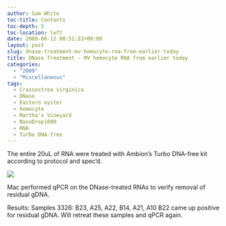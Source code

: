 ```yaml
---
author: Sam White
toc-title: Contents
toc-depth: 5
toc-location: left
date: 2009-06-12 00:51:53+00:00
layout: post
slug: dnase-treatment-mv-hemocyte-rna-from-earlier-today
title: DNase Treatment - MV hemocyte RNA from earlier today
categories:
  - "2009"
  - "Miscellaneous"
tags:
  - Crassostrea virginica
  - DNase
  - Eastern oyster
  - hemocyte
  - Martha's Vineyard
  - NanoDrop1000
  - RNA
  - Turbo DNA-free
---
```


The entire 20uL of RNA were treated with Ambion's Turbo DNA-free kit according to protocol and spec'd.

![](https://eagle.fish.washington.edu/Arabidopsis/RNA%20Spec%20Readings/20090611%20DNased%20RNA%20SJW.jpg)

Mac performed qPCR on the DNase-treated RNAs to verify removal of residual gDNA.

Results: Samples 3326: B23, A25, A22, B14, A21, A10 B22 came up positive for residual gDNA. Will retreat these samples and qPCR again.
